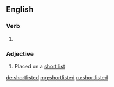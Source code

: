 ==English==

===Verb===
{{head|en|verb form}}

# {{en-past of|shortlist}}

===Adjective===
{{en-adj|-}}

# Placed on a [[short list]]

[[de:shortlisted]]
[[mg:shortlisted]]
[[ru:shortlisted]]